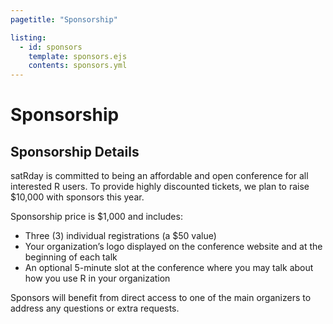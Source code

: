 ```yaml
---
pagetitle: "Sponsorship"

listing:
  - id: sponsors
    template: sponsors.ejs
    contents: sponsors.yml
---
```


::: grid
::: {#sponsors_banner .g-col-12 .title}
# Sponsorship
:::

::: {#sponsors .g-col-12}
:::

::: {#sponsorship .g-col-12 .full_text_block}
## Sponsorship Details

satRday is committed to being an affordable and open conference for all interested R users. To provide highly discounted tickets, we plan to raise \$10,000 with sponsors this year.

Sponsorship price is \$1,000 and includes:

-   Three (3) individual registrations (a \$50 value)
-   Your organization's logo displayed on the conference website and at the beginning of each talk
-   An optional 5-minute slot at the conference where you may talk about how you use R in your organization

Sponsors will benefit from direct access to one of the main organizers to address any questions or extra requests.
:::

<div>

</div>
:::
